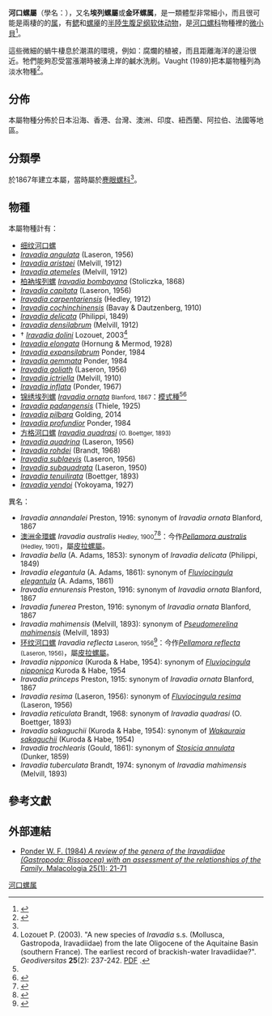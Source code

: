 {{Automatic taxobox
 | taxon = Iravadia
 | authority = {{tsl|en|William Thomas Blanford||Blanford}}, 1867<ref name="Blanford 1867">Blanford W. T. (1867). "Contributions to Indian Malacology, No. VIII. List of Estuary shells collected in the delta of the Irawady, in Pegu, with descriptions of the new species". ''{{tsl|en|Journal of the Asiatic Society of Bengal||Journal of the Asiatic Society of Bengal}}'' '''36'''(2): [https://archive.org/stream/journalofasiatic36asia#page/n281/mode/2up 51]-72, page 56, [https://archive.org/stream/journalofasiatic36asia#page/n486/mode/1up plate 2], figure 13-14.</ref>
 | type_species= ''Iravadia ornata'' <small>Blanford, 1867</small> 
 | synonyms_ref= <ref name="WoRMS_205147" />
 | synonyms=
* ''Dipsotoma'' <small>Laseron, 1956</small>
* ''Fairbankia'' <small>Stoliczka, 1868</small>
* ''Iraqirissoa'' <small>Dance & Eames, 1966</small>
* ''Iravadia'' (''Fairbankia'') <small>Stoliczka, 1868</small>
* ''Iravadia'' (''Fluviocingula'') <small>Kuroda & Habe, 1954</small>
* ''Iravadia'' (''Iravadia'') <small>Blanford, 1867</small>
* ''Iravadia'' (''Pseudomerelina'') <small>Ponder, 1984</small>
* ''Iravadia'' (''Pseudonoba'') <small>Boettger, 1902</small>
* ''Lucidinella'' <small>Laseron, 1956</small>
* ''Paronoba'' <small>Laseron, 1950</small>
* ''Pseudonoba'' <small>O. Boettger, 1902</small>
* ''Sinusicola'' <small>Kuroda & Habe, 1950</small> (unavailable name: established without description)
}}

'''河口螺屬'''（學名：{{lang|la|''Iravadia''}}），又名'''埃列螺屬'''{{r|shell_6092}}或'''金环螺属'''{{r|Zhang 2016}}，是一類體型非常細小，而且很可能是兩棲的{{tsl|en|land snail|陸生蝸牛}}的[[属|属]]，有[[鳃|鳃]]和[[螺厣|螺厣]]的[[陆生动物|半陸生]][[腹足纲|腹足纲]][[软体动物|软体动物]]，是[[河口螺科|河口螺科]]物種裡的[[微小貝|微小貝]]<ref name="WoRMS_205147">{{WoRMS |id=205147 |title=''Iravadia'' Blanford, 1867 |access-date=2012-08-12 }}</ref>。

這些微細的蝸牛棲息於潮濕的環境，例如：腐爛的植被，而且距離海洋的邊沿很近。牠們能夠忍受當漲潮時被湧上岸的鹹水洗刷。Vaught (1989)把本屬物種列為淡水物種<ref>{{cite book |last=Vaught |first=K. C. |year=1989 |title=A classification of the living mollusca |editor1=R. Tucker Abbott |editor2=Kenneth J. Boss |language=en }}</ref>。

==分佈==
本屬物種分佈於日本沿海、香港、台灣、澳洲、印度、紐西蘭、阿拉伯、法國等地區{{r|shelldoc_000295}}。

==分類學==
{{tsl|en|William Thomas Blanford}}於1867年建立本屬，當時屬於[[麂眼螺科|麂眼螺科]]<ref name="Blanford 1867"/>。

==物種==
本屬物種計有：
* [[细纹河口螺|细纹河口螺]]
* ''[[Iravadia_angulata|Iravadia angulata]]'' (Laseron, 1956)
* ''[[Iravadia_aristaei|Iravadia aristaei]]'' (Melvill, 1912)
* ''[[Iravadia_atemeles|Iravadia atemeles]]'' (Melvill, 1912)
* [[柏衲埃列螺|柏衲埃列螺]] ''[[Iravadia_bombayana|Iravadia bombayana]]'' (Stoliczka, 1868)
* ''[[Iravadia_capitata|Iravadia capitata]]'' (Laseron, 1956)
* ''[[Iravadia_carpentariensis|Iravadia carpentariensis]]'' (Hedley, 1912)
* ''[[Iravadia_cochinchinensis|Iravadia cochinchinensis]]'' (Bavay & Dautzenberg, 1910)
* ''<!-- 頁面不存在 -->[[Iravadia_delicata|Iravadia delicata]]'' (Philippi, 1849)
* ''<!-- 頁面不存在 -->[[Iravadia_densilabrum|Iravadia densilabrum]]'' (Melvill, 1912)
* † ''<!-- 頁面不存在 -->[[Iravadia_dolini|Iravadia dolini]]'' Lozouet, 2003<ref name="Lozouet 2003">Lozouet P. (2003). "A new species of ''Iravadia'' s.s. (Mollusca, Gastropoda, Iravadiidae) from the late Oligocene of the Aquitaine Basin (southern France). The earliest record of brackish-water Iravadiidae?". ''Geodiversitas'' '''25'''(2): 237-242. [http://sciencepress.mnhn.fr/sites/default/files/articles/pdf/g2003n2a2.pdf PDF] {{Wayback|url=http://sciencepress.mnhn.fr/sites/default/files/articles/pdf/g2003n2a2.pdf |date=20201123222940 }}.</ref>
* ''<!-- 頁面不存在 -->[[Iravadia_elongata|Iravadia elongata]]'' (Hornung & Mermod, 1928)
* ''<!-- 頁面不存在 -->[[Iravadia_expansilabrum|Iravadia expansilabrum]]'' Ponder, 1984
* ''<!-- 頁面不存在 -->[[Iravadia_gemmata|Iravadia gemmata]]'' Ponder, 1984
* ''<!-- 頁面不存在 -->[[Iravadia_goliath|Iravadia goliath]]'' (Laseron, 1956)
* ''<!-- 頁面不存在 -->[[Iravadia_ictriella|Iravadia ictriella]]'' (Melvill, 1910)
* ''<!-- 頁面不存在 -->[[Iravadia_inflata|Iravadia inflata]]'' (Ponder, 1967)
* [[锦绣埃列螺|锦绣埃列螺]] ''[[Iravadia_ornata|Iravadia ornata]]'' <small>Blanford, 1867</small>：[[模式種|模式種]]<ref name="Lozouet 2003"/><ref name="shell_6092">{{cite web |url=http://shell.sinica.edu.tw/chinese/shellbase_detail.php?science_no=6092 |title=国际贝库：锦绣埃列螺 |publisher=台湾贝类资料库 |access-date=2020-12-30 |language=zh-hant |archive-date=2016-03-04 |archive-url=https://web.archive.org/web/20160304125302/http://shell.sinica.edu.tw/chinese/shellbase_detail.php?science_no=6092 |dead-url=no }}</ref>
* ''<!-- 頁面不存在 -->[[Iravadia_padangensis|Iravadia padangensis]]'' (Thiele, 1925)
* ''<!-- 頁面不存在 -->[[Iravadia_pilbara|Iravadia pilbara]]'' Golding, 2014
* ''<!-- 頁面不存在 -->[[Iravadia_profundior|Iravadia profundior]]'' Ponder, 1984
* [[方格河口螺|方格河口螺]] ''[[Iravadia_quadrasi|Iravadia quadrasi]]'' <small>(O. Boettger, 1893)</small>
* ''<!-- 頁面不存在 -->[[Iravadia_quadrina|Iravadia quadrina]]'' (Laseron, 1956)
* ''<!-- 頁面不存在 -->[[Iravadia_rohdei|Iravadia rohdei]]'' (Brandt, 1968)
* ''<!-- 頁面不存在 -->[[Iravadia_sublaevis|Iravadia sublaevis]]'' (Laseron, 1956)
* ''<!-- 頁面不存在 -->[[Iravadia_subquadrata|Iravadia subquadrata]]'' (Laseron, 1950)
* ''<!-- 頁面不存在 -->[[Iravadia_tenuilirata|Iravadia tenuilirata]]'' (Boettger, 1893)
* ''<!-- 頁面不存在 -->[[Iravadia_yendoi|Iravadia yendoi]]'' (Yokoyama, 1927)
;異名：
* ''Iravadia annandalei'' Preston, 1916: synonym of ''Iravadia ornata'' Blanford, 1867
* [[澳洲金環螺|澳洲金環螺]] ''Iravadia australis'' <small>Hedley, 1900</small><ref>{{TaiBIF |zh=澳洲金環螺 |id=404920 | binomial=Iravadia australis | authority=Hedley, 1900 | var= | access-date=2013-01-24}}</ref><ref>{{TaiBNET | zh=澳洲金環螺 | id=404920 | binomial=Iravadia australis | authority=Hedley, 1900 | var= | access-date=2013-01-24}}</ref>：今作''[[Pellamora_australis|Pellamora australis]]'' <small>(Hedley, 1901)</small>，屬[[皮拉螺屬|皮拉螺屬]]。
* ''Iravadia bella'' (A. Adams, 1853): synonym of ''Iravadia delicata'' (Philippi, 1849)
* ''Iravadia elegantula'' (A. Adams, 1861): synonym of ''<!-- 頁面不存在 -->[[Fluviocingula_elegantula|Fluviocingula elegantula]]'' (A. Adams, 1861)
* ''Iravadia ennurensis'' Preston, 1916: synonym of ''Iravadia ornata'' Blanford, 1867
* ''Iravadia funerea'' Preston, 1916: synonym of ''Iravadia ornata'' Blanford, 1867
* ''Iravadia mahimensis'' (Melvill, 1893): synonym of ''<!-- 頁面不存在 -->[[Pseudomerelina_mahimensis|Pseudomerelina mahimensis]]'' (Melvill, 1893)
* [[环纹河口螺|环纹河口螺]] ''Iravadia reflecta'' <small>Laseron, 1956</small><ref>{{cite web|url=http://shell.sinica.edu.tw/chinese/shellbase_detail.php?science_no=3184|title=国际贝库：环纹河口螺|publisher=台湾贝类资料库|accessdate=2009-08-11|archive-date=2016-03-04|archive-url=https://web.archive.org/web/20160304084651/http://shell.sinica.edu.tw/chinese/shellbase_detail.php?science_no=3184|dead-url=no}}</ref>：今作''[[Pellamora_reflecta|Pellamora reflecta]]'' <small>(Laseron, 1956)</small>，屬[[皮拉螺屬|皮拉螺屬]]。
* ''Iravadia nipponica'' (Kuroda & Habe, 1954): synonym of ''<!-- 頁面不存在 -->[[Fluviocingula_nipponica|Fluviocingula nipponica]]'' Kuroda & Habe, 1954
* ''Iravadia princeps'' Preston, 1915: synonym of ''Iravadia ornata'' Blanford, 1867
* ''Iravadia resima'' (Laseron, 1956): synonym of ''<!-- 頁面不存在 -->[[Fluviocingula_resima|Fluviocingula resima]]'' (Laseron, 1956)
* ''Iravadia reticulata'' Brandt, 1968: synonym of ''Iravadia quadrasi'' (O. Boettger, 1893)
* ''Iravadia sakaguchii'' (Kuroda & Habe, 1954): synonym of ''<!-- 頁面不存在 -->[[Wakauraia_sakaguchii|Wakauraia sakaguchii]]'' (Kuroda & Habe, 1954)
* ''Iravadia trochlearis'' (Gould, 1861): synonym of ''<!-- 頁面不存在 -->[[Stosicia_annulata|Stosicia annulata]]'' (Dunker, 1859)
* ''Iravadia tuberculata'' Brandt, 1974: synonym of ''Iravadia mahimensis'' (Melvill, 1893)

==參考文獻==
{{Reflist |refs=
<ref name="shelldoc_000295">{{shelldoc_000295}}</ref>
<ref name="Zhang 2016">{{cite book
 |url=http://www.ecsponline.com/mobile2/app/index.html#book_sale?book_id=172475
 |author=[[張素萍|張素萍]]
 |year=2016
 |title=黃渤海軟體動物圖志
 |publisher=[[科學出版社|科學出版社]]
 |isbn=9787030471406
 |date=2016-03-01
 |access-date=2020-12-30
 |language=zh-hans
 |archive-date=2019-06-19
 |archive-url=https://web.archive.org/web/20190619075806/http://www.ecsponline.com/mobile2/app/index.html#book_sale?book_id=172475
 |dead-url=no
 }}</ref>
}}

==外部連結==
* [https://www.biodiversitylibrary.org/page/13145132 Ponder W. F. (1984) ''A review of the genera of the Iravadiidae (Gastropoda: Rissoacea) with an assessment of the relationships of the Family''. Malacologia 25(1): 21-71] {{Wayback|url=https://www.biodiversitylibrary.org/page/13145132 |date=20170711174734 }}

{{Taxonbar|from=Q6068320}}
[[Category:河口螺属|]]